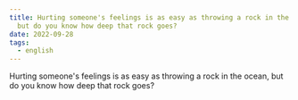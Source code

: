 ```yaml
---
title: Hurting someone's feelings is as easy as throwing a rock in the ocean,
  but do you know how deep that rock goes?
date: 2022-09-28
tags:
  - english
---
```

Hurting someone's feelings is as easy as throwing a rock in the ocean, but do you know how deep that rock goes?